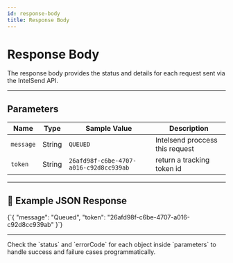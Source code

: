 ```yaml
---
id: response-body
title: Response Body
---
```



# Response Body

The response body provides the status and details for each request sent via the IntelSend API.

---

## Parameters

| Name      | Type   | Sample Value                           | Description                     |
| --------- | ------ | -------------------------------------- | ------------------------------- |
| `message` | String | `QUEUED`                               | Intelsend proccess this request |
| `token`   | String | `26afd98f-c6be-4707-a016-c92d8cc939ab` | return a tracking token id      |

---

## 🔎 Example JSON Response

<CodeBlock language="json">
  {`{
    "message": "Queued",
    "token": "26afd98f-c6be-4707-a016-c92d8cc939ab"
}`}
</CodeBlock>

---

<Admonition type="tip" title="Pro Tip 💡">
  Check the `status` and `errorCode` for each object inside `parameters` to
  handle success and failure cases programmatically.
</Admonition>
